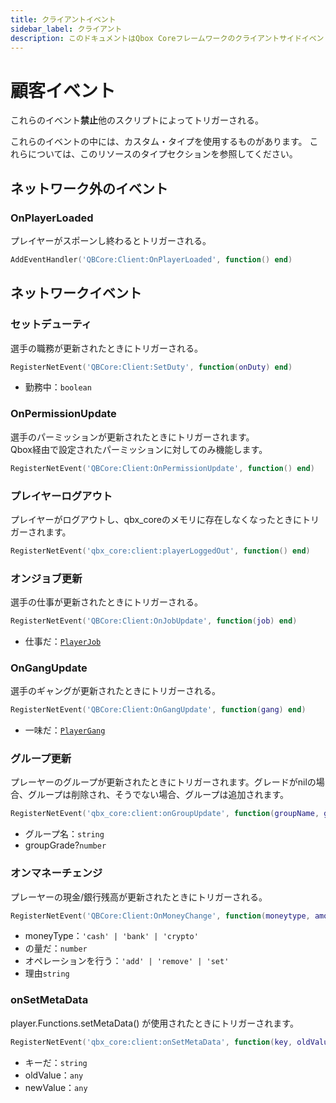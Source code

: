 ```yaml
---
title: クライアントイベント
sidebar_label: クライアント
description: このドキュメントはQbox Coreフレームワークのクライアントサイドイベントの包括的なドキュメントを提供します。このドキュメントでは、クライアント上でトリガーされる非ネットワークイベントとネットワークイベントの両方について概説し、その目的、使用方法、関連するデータ構造（タイプ）の詳細を提供します。
---
```



# 顧客イベント

<Callout type="warning">

これらのイベント**禁止**他のスクリプトによってトリガーされる。

</Callout>

<Callout type="info">

これらのイベントの中には、カスタム・タイプを使用するものがあります。
これらについては、このリソースのタイプセクションを参照してください。

</Callout>

## ネットワーク外のイベント

### OnPlayerLoaded

プレイヤーがスポーンし終わるとトリガーされる。

```lua
AddEventHandler('QBCore:Client:OnPlayerLoaded', function() end)
```

## ネットワークイベント

### セットデューティ

選手の職務が更新されたときにトリガーされる。

```lua
RegisterNetEvent('QBCore:Client:SetDuty', function(onDuty) end)
```

- 勤務中：`boolean`

### OnPermissionUpdate

選手のパーミッションが更新されたときにトリガーされます。\
Qbox経由で設定されたパーミッションに対してのみ機能します。

```lua
RegisterNetEvent('QBCore:Client:OnPermissionUpdate', function() end)
```

### プレイヤーログアウト

プレイヤーがログアウトし、qbx_coreのメモリに存在しなくなったときにトリガーされます。

```lua
RegisterNetEvent('qbx_core:client:playerLoggedOut', function() end)
```

### オンジョブ更新

選手の仕事が更新されたときにトリガーされる。

```lua
RegisterNetEvent('QBCore:Client:OnJobUpdate', function(job) end)
```

- 仕事だ：[`PlayerJob`](../types/player.mdx#playerjob)

### OnGangUpdate

選手のギャングが更新されたときにトリガーされる。

```lua
RegisterNetEvent('QBCore:Client:OnGangUpdate', function(gang) end)
```

- 一味だ：[`PlayerGang`](../types/player.mdx#playergang)

### グループ更新

プレーヤーのグループが更新されたときにトリガーされます。グレードがnilの場合、グループは削除され、そうでない場合、グループは追加されます。

```lua
RegisterNetEvent('qbx_core:client:onGroupUpdate', function(groupName, groupGrade) end)
```

- グループ名：`string`
- groupGrade?`number`

### オンマネーチェンジ

プレーヤーの現金/銀行残高が更新されたときにトリガーされる。

```lua
RegisterNetEvent('QBCore:Client:OnMoneyChange', function(moneytype, amount, operation, reason) end)
```

- moneyType：`'cash' | 'bank' | 'crypto'`
- の量だ：`number`
- オペレーションを行う：`'add' | 'remove' | 'set'`
- 理由`string`

### onSetMetaData

player.Functions.setMetaData() が使用されたときにトリガーされます。

```lua
RegisterNetEvent('qbx_core:client:onSetMetaData', function(key, oldValue, newValue) end)
```

- キーだ：`string`
- oldValue：`any`
- newValue：`any`
